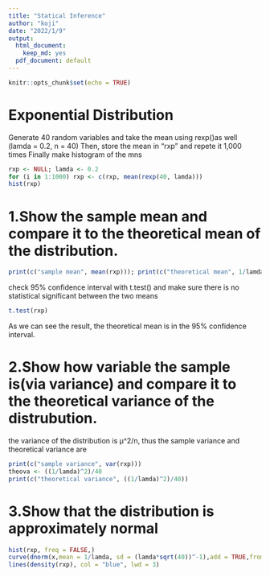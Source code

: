 ```yaml
---
title: "Statical Inference"
author: "koji"
date: "2022/1/9"
output:
  html_document: 
    keep_md: yes
  pdf_document: default
---
```


```r
knitr::opts_chunk$set(echo = TRUE)
```

# Exponential Distribution 
Generate 40 random variables and take the mean using rexp()as well (lamda = 0.2, n = 40)
Then, store the mean in "rxp" and repete it 1,000 times
Finally make histogram of the mns


```r
rxp <- NULL; lamda <- 0.2
for (i in 1:1000) rxp <- c(rxp, mean(rexp(40, lamda)))
hist(rxp)
```

# 1.Show the sample mean and compare it to the theoretical mean of the distribution.

```r
print(c("sample mean", mean(rxp))); print(c("theoretical mean", 1/lamda)) 

```
check 95% confidence interval with t.test() and make sure there is no statistical significant between the two means

```r
t.test(rxp)
```
As we can see the result, the theoretical mean is in the 95% confidence interval.

# 2.Show how variable the sample is(via variance) and compare it to the theoretical variance of the distrubution.
the variance of the distribution is μ^2/n, thus the sample variance and theoretical variance are
```r
print(c("sample variance", var(rxp)))
theova <- ((1/lamda)^2)/40
print(c("theoretical variance", ((1/lamda)^2)/40))
```


# 3.Show that the distribution is approximately normal

```r
hist(rxp, freq = FALSE,)
curve(dnorm(x,mean = 1/lamda, sd = (lamda*sqrt(40))^-1),add = TRUE,from = 2, to = 8, col = "red", lwd = 3)
lines(density(rxp), col = "blue", lwd = 3)
```

